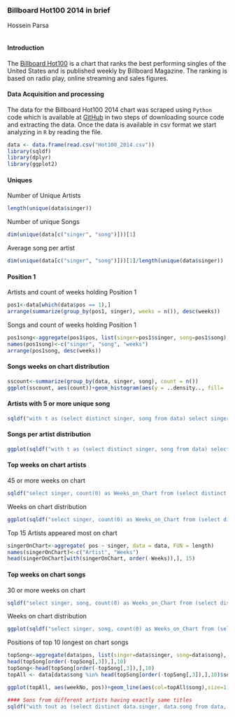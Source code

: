     
```
```

### Billboard Hot100 2014 in brief


Hossein Parsa
```
```

#### Introduction

The [Billboard Hot100](http://www.billboard.com/charts/hot-100) is a chart that ranks the best performing singles of the United States and is published weekly by Billboard Magazine. The ranking is based on radio play, online streaming and sales figures.

#### Data Acquisition and processing

The data for the Billboard Hot100 2014 chart was scraped using `Python` code which is available at [GitHub](https://github.com/hparsa741/Data) in two steps of downloading source code and extracting the data. Once the data is available in csv format we start analyzing in `R` by reading the file.


```r
data <- data.frame(read.csv("Hot100_2014.csv"))
library(sqldf)
library(dplyr)
library(ggplot2)
```

#### Uniques
  
Number of Unique Artists
  
```r
length(unique(data$singer))
```
  
Number of unique Songs
  
```r
dim(unique(data[c("singer", "song")]))[1]
```
  
Average song per artist
  
```r
dim(unique(data[c("singer", "song")]))[1]/length(unique(data$singer))
```
  
#### Position 1
  
Artists and count of weeks holding Position 1 
  
```r
pos1<-data[which(data$pos == 1),]
arrange(summarize(group_by(pos1, singer), weeks = n()), desc(weeks))
```
  
Songs and count of weeks holding Position 1 
  
```r
pos1song<-aggregate(pos1$pos, list(singer=pos1$singer, song=pos1$song), sum)
names(pos1song)<-c("singer", "song", "weeks")
arrange(pos1song, desc(weeks))
```
  
#### Songs weeks on chart distribution
  
```r
sscount<-summarize(group_by(data, singer, song), count = n())
ggplot(sscount, aes(count))+geom_histogram(aes(y = ..density.., fill= ..count..), binwidth=1)+geom_density(color='red')+scale_fill_gradient("Count", low = "lightgreen", high = "darkgrey")+labs(title = "Weeks on chart distribution - song")+xlab("Weeks on chart")+guides(fill = guide_legend(title = "count of \nsongs", title.position = "top"))+theme(panel.background = element_rect(fill = "white"))
```
  
#### Artists with 5 or more unique song
  
```r
sqldf("with t as (select distinct singer, song from data) select singer, count(0) as countOfSong from t group by singer having count(0) > 4 order by 2 desc")
```
  
#### Songs per artist distribution
  
```r
ggplot(sqldf("with t as (select distinct singer, song from data) select singer, count(0) as countOfSong from t group by singer order by 2 desc"), aes(countOfSong))+geom_histogram(aes( fill= ..count..), binwidth=1)+scale_fill_gradient("Count", low = "darkgreen", high = "darkgrey")+labs(title = "Song per artist distribution")+xlab("Song per artist")+ylab("")+guides(fill = guide_legend(title = "count of \nartist", title.position = "top"))+theme(panel.background = element_rect(fill = "white"))
```
  
#### Top weeks on chart artists
  
45 or more weeks on chart
  
```r
sqldf("select singer, count(0) as Weeks_on_Chart from (select distinct singer, weekNo from data) group by singer having count(0) >= 45 order by 2 desc, 1")
```
  
Weeks on chart distribution
  
```r
ggplot(sqldf("select singer, count(0) as Weeks_on_Chart from (select distinct singer, weekNo from data) group by singer order by 2 desc, 1"), aes(Weeks_on_Chart))+geom_histogram(aes(y=..density.., fill= ..count..), binwidth=1)+geom_density(color='red')+scale_fill_gradient("Count", low = "darkgreen", high = "darkgrey")+labs(title = "Weeks on Chart Artist distribution")+xlab("Weeks on Chart")+ylab("")+guides(fill = guide_legend(title = "count of \nartist", title.position = "top"))+theme(panel.background = element_rect(fill = "white"))
```
    
Top 15 Artists appeared most on chart
  
```r
singerOnChart<-aggregate( pos ~ singer, data = data, FUN = length)
names(singerOnChart)<-c("Artist", "Weeks")
head(singerOnChart[with(singerOnChart, order(-Weeks)),], 15)
```
  
#### Top weeks on chart songs
  
30 or more weeks on chart
  
```r
sqldf("select singer, song, count(0) as Weeks_on_Chart from (select distinct singer, song, weekNo from data) group by singer, song having count(0) >= 30 order by 3 desc, 1")
```
  
Weeks on chart distribution
  
```r
ggplot(sqldf("select singer, song, count(0) as Weeks_on_Chart from (select distinct singer, song, weekNo from data) group by singer, song order by 3 desc, 1"), aes(Weeks_on_Chart))+geom_histogram(aes(y=..density.., fill= ..count..), binwidth=1)+geom_density(color='red')+scale_fill_gradient("Count", low = "darkgreen", high = "darkgrey")+labs(title = "Weeks on Chart Song distribution")+xlab("Weeks on Chart")+ylab("")+guides(fill = guide_legend(title = "count of \nartist", title.position = "top"))+theme(panel.background = element_rect(fill = "white"))
```
  
Positions of top 10 longest on chart songs
    
```r
topSong<-aggregate(data$pos, list(singer=data$singer, song=data$song), length)
head(topSong[order(-topSong[,3]),],10)
topSong<-head(topSong[order(-topSong[,3]),],10)
topAll <- data[data$song %in% head(topSong[order(-topSong[,3]),],10)$song & data$singer %in% head(topSong[order(-topSong[,3]),],10)$singer,]

ggplot(topAll, aes(weekNo, pos))+geom_line(aes(col=topAll$song),size=1)+labs(title = "Position of longest on chart songs", colour="Song")+xlab("Week Number")+ylab("")+guides(fill = guide_legend(title = "count of \nartist", title.position = "top"))+theme(panel.background = element_rect(fill = "white"))
```
  
```r
#### Sons from different artists having exactly same titles
sqldf("with tout as (select distinct data.singer, data.song from data, (select distinct song, count(0) from (select singer, song from data group by singer, song) group by song having count(0) >1 order by 2) t where t.song=data.song) select song, GROUP_CONCAT(singer, ', ') as 'List of Artists' , count(0) from tout group by song")
```
  
  
```
```